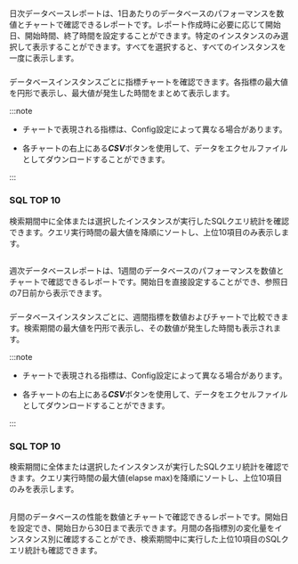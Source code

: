## <Cmdname sid="D001_DailyReport" report/>

日次データベースレポートは、1日あたりのデータベースのパフォーマンスを数値とチャートで確認できるレポートです。レポート作成時に必要に応じて開始日、開始時間、終了時間を設定することができます。特定のインスタンスのみ選択して表示することができます。すべてを選択すると、すべてのインスタンスを一度に表示します。

### <Cmdname sid="performance_trend_chart" report/>

データベースインスタンスごとに指標チャートを確認できます。各指標の最大値を円形で表示し、最大値が発生した時間をまとめて表示します。

:::note

- チャートで表現される指標は、Config設定によって異なる場合があります。

- 各チャートの右上にある***CSV***ボタンを使用して、データをエクセルファイルとしてダウンロードすることができます。

:::

### SQL TOP 10

検索期間中に全体または選択したインスタンスが実行したSQLクエリ統計を確認できます。クエリ実行時間の最大値を降順にソートし、上位10項目のみ表示します。

## <Cmdname sid="D001_WeeklyDiffReport" report/>

週次データベースレポートは、1週間のデータベースのパフォーマンスを数値とチャートで確認できるレポートです。開始日を直接設定することができ、参照日の7日前から表示できます。

### <Cmdname sid="performance_trend_chart" report/>

データベースインスタンスごとに、週間指標を数値およびチャートで比較できます。検索期間の最大値を円形で表示し、その数値が発生した時間も表示されます。

:::note

- チャートで表現される指標は、Config設定によって異なる場合があります。

- 各チャートの右上にある***CSV***ボタンを使用して、データをエクセルファイルとしてダウンロードすることができます。

:::

### SQL TOP 10

検索期間に全体または選択したインスタンスが実行したSQLクエリ統計を確認できます。クエリ実行時間の最大値(elapse max)を降順にソートし、上位10項目のみを表示します。

## <Cmdname sid="D100_MonthlyReport" report/>

月間のデータベースの性能を数値とチャートで確認できるレポートです。開始日を設定でき、開始日から30日まで表示できます。月間の各指標別の変化量をインスタンス別に確認することができ、検索期間中に実行した上位10項目のSQLクエリ統計も確認できます。
